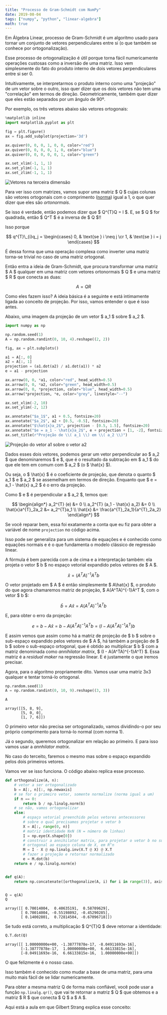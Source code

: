 ```yaml
---
title: "Processo de Gram-Schmidt com NumPy"
date: 2019-08-04
tags: ["numpy", "python", "linear-algebra"]
math: true
---
```




Em Álgebra Linear, processo de Gram-Schmidt é um algoritmo usado para tornar um
conjunto de vetores perpendiculares entre si (o que também se conhece por
ortogonalização).

Esse processo de ortogonalização é útil porque torna fácil numericamente
operações custosas como a inversão de uma matriz. Isso vem simplesmente do fato
do produto interno de dois vetores perpendiculares entre si ser 0.

Intuitivamente, se interpretarmos o produto interno como uma "projeção" de um
vetor sobre o outro, isso quer dizer que os dois vetores não tem uma
"correlação" em termos de direção. Geometricamente, também quer dizer que eles
estão separados por um ângulo de 90º.

Por exemplo, os três vetores abaixo são vetores ortogonais:

```python
%matplotlib inline
import matplotlib.pyplot as plt

fig = plt.figure()
ax = fig.add_subplot(projection='3d')

ax.quiver(0, 0, 0, 1, 0, 0, color="red")
ax.quiver(0, 0, 0, 0, 1, 0, color="blue")
ax.quiver(0, 0, 0, 0, 0, 1, color="green")

ax.set_xlim(-1, 1, 1)
ax.set_ylim(-1, 1, 1)
ax.set_zlim(-1, 1, 1)
```

<Image alt="Vetores na terceira dimensão" caption="Vetores na terceira dimensão" src={Vetores} />

Para ver isso com matrizes, vamos supor uma matriz $ Q $ cujas colunas são
vetores ortogonais com o comprimento
([norma](<https://en.wikipedia.org/wiki/Norm_(mathematics)>)) igual a 1, o que
quer dizer que eles são _ortonormais_.

Se isso é verdade, então podemos dizer que $ Q^{T}Q = I $. E, se $ Q $
for quadrada, então $ Q^T $ é a inversa de $ Q $!!

Isso porque

$$
q^{T}\_{i}q_j = \begin{cases} 0, & \text{se } i \neq j \cr 1, & \text{se } i = j \end{cases}
$$

É dessa forma que uma operação complexa como inverter uma matriz torna-se
trivial no caso de uma matriz ortogonal.

Então entra a ideia de Gram-Schmidt, que procura transformar uma matriz $ A $
qualquer em uma matriz com vetores ortonormais $ Q $ e uma matriz $ R $ que
conecta as duas:

$$
A = QR
$$

Como eles fazem isso? A ideia básica é a seguinte e está intimamente ligada ao
conceito de projeção. Por isso, vamos entender o que é isso antes.

Abaixo, uma imagem da projeção de um vetor $ a_1 $ sobre $ a_2 $.

```python
import numpy as np

np.random.seed(1)
A = np.random.randint(0, 10, 4).reshape((2, 2))

fig, ax = plt.subplots()

a1 = A[:, 0]
a2 = A[:, 1]
projection = (a1.dot(a2) / a1.dot(a1)) * a2
e = a1 - projection

ax.arrow(0, 0, *a1, color="red", head_width=0.5)
ax.arrow(0, 0, *a2, color="green", head_width=0.5)
ax.arrow(0, 0, *projection, color="blue", head_width=0.5)
ax.arrow(*projection, *e, color="grey", linestyle="--")

ax.set_xlim(-2, 10)
ax.set_ylim(-2, 12)

ax.annotate("$a_1$", a1 + 0.5, fontsize=20)
ax.annotate("$a_2$", a2 + [0.5, -0.5], fontsize=20)
ax.annotate("$\hat{x}a_2$", projection - [0.5, 1.5], fontsize=20)
ax.annotate("$e = a_1 - \hat{x}a_2$", e + projection + [1, -2], fontsize=15)
ax.set_title(r"Projeção de \\( a_1 \\) em \\( a_2 \\)")
```

<Image caption="Projeção vetorial" alt="Projeção do vetor a1 sobre o vetor a2" src={ProjecaoVetorial} />

Dados esses dois vetores, podemos gerar um vetor perpendicular ao $ a_2 $
que denominaremos $ e $, que é o resultado da subtração em $ a_1 $ do
que ele tem em comum com $ a_2 $ (o $ \hat{x} $).

Ou seja, o $ \hat{x} $ é o coeficiente de projeção, que denota o quanto $
a_1 $ e $ a_2 $ se assemelham em termos de direção. Enquanto que $ e =
a_1 - \hat{x} a_2 $ é o erro da projeção.

Como $ e $ é perpendicular a $ a_2 $, temos que:

$$
\begin{align*}
a_2^{T} (e) &= 0 \\
a_2^{T} (a_1 - \hat{x} a_2) &= 0 \\
\hat{x}a^{T}_2a_2 &= a_2^{T}a_1 \\
\hat{x} &= \frac{a^{T}_2a_1}{a^{T}_2a_2}
\end{align*}
$$

Se você reparar bem, essa foi exatamente a conta que eu fiz para obter a
variável de nome `projection` no código acima.

Isso pode ser generaliza para um sistema de equações e é conhecido como equações
normais e é o que fundamenta o modelo clássico de regressão linear.

A fórmula é bem parecida com a de cima e a interpretação também: ela projeta o
vetor $ b $ no espaço vetorial expandido pelos vetores de $ A $.

$$
\hat{x} = (A^TA)^{-1}A^Tb
$$

O vetor projetado em $ A $ é então simplesmente $ A\hat{x} $, o produto
do que agora chamaremos matriz de projeção, $ A(A^TA)^{-1}A^T $, com o vetor
$ b $:

$$
\hat{b} = A\hat{x} = A(A^TA)^{-1}A^Tb
$$

E, para obter o erro da projeção:

$$
e = b - A\hat{x} = b - A(A^TA)^{-1}A^Tb = (I - A(A^TA)^{-1}A^T)b
$$

E assim vemos que assim como há a matriz de projeção de $ b $ sobre o
sub-espaço expandido pelos vetores de $ A $, há também a projeção de $ b $
sobre o sub-espaço ortogonal, que é obtido ao multiplicar $ b $ com a matriz
denominada como _annihilator matrix_, $ (I - A(A^TA)^{-1}A^T) $. Essa matriz é
a _residual maker_ na regressão linear. E é justamente o que iremos precisar.

Agora, para o algoritmo propriamente dito. Vamos usar uma matriz 3x3 qualquer e
tentar torná-lo ortogonal.

```python
np.random.seed(1)
A = np.random.randint(0, 10, 9).reshape((3, 3))

A
```

```
array([[5, 8, 9],
       [5, 0, 0],
       [1, 7, 6]])
```

O primeiro vetor não precisa ser ortogonalizado, vamos dividindo-o por seu
próprio comprimento para torná-lo normal (com norma 1).

Já o segundo, queremos ortogonalizar em relação ao primeiro. E para isso vamos
usar a _annhilator matrix_.

No caso do terceito, faremos o mesmo mas sobre o espaço expandido pelos dois
primeiros vetores.

Vamos ver se isso funciona. O código abaixo replica esse processo.

```python
def orthogonalize(A, n):
    # vetor a ser ortogonalizado
    b = A[:, n][:, np.newaxis]
    # se for o primeiro vetor, somente normalize (norma igual a um)
    if n == 0:
        return b / np.linalg.norm(b)
    # se não, vamos ortogonalizar
    else:
        # espaço vetorial preenchido pelos vetores antecessores
        # sobre o qual precisamos projetar o vetor b
        X = A[:, range(0, n)]
        # matriz identidade NxN (N = número de linhas)
        I = np.eye(X.shape[0])
        # construir a annihilator matrix, para projetar o vetor b no sub-espaço
        # ortogonal ao espaço coluna de X, em R^n
        M = I - X @ np.linalg.inv(X.T @ X) @ X.T
        # fazer a projeção e retornar normalizado
        e = M.dot(b)
    return e / np.linalg.norm(e)


def q(A):
    return np.concatenate([orthogonalize(A, i) for i in range(3)], axis=1)


Q = q(A)
Q
```

```
array([[ 0.70014004,  0.40635191,  0.58709629],
       [ 0.70014004, -0.55198092, -0.45290285],
       [ 0.14002801,  0.72814504, -0.67096718]])
```

Se tudo está correto, a multiplicação $ Q^{T}Q $ deve retornar a identidade:

```python
Q.T.dot(Q)
```

```
array([[ 1.00000000e+00, -1.38777878e-17, -8.04911693e-16],
       [-1.38777878e-17,  1.00000000e+00,  6.66133815e-16],
       [-8.04911693e-16,  6.66133815e-16,  1.00000000e+00]])
```

O que felizmente é o nosso caso.

Isso também é conhecido como mudar a base de uma matriz, para uma muito mais
fácil de se lidar numericamente.

Para obter a mesma matriz Q de forma mais confiável, você pode usar a função
`np.linalg.qr()`, que vai te retornar a matriz $ Q $ que obtemos e a matriz
$ R $ que conecta $ Q $ a $ A $.

Aqui está a aula em que Gilbert Strang explica esse conceito:

<YouTube id="uNsCkP9mgRk" />
